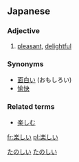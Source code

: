 ==Japanese==
{{ja-kanjitab|楽}}
===Adjective===
{{ja-adj|kk|hira=たのしい|rom=tanoshii|kyu=樂しい}}

# [[pleasant]], [[delightful]]


===Synonyms===
*[[面白い]] (おもしろい)
*[[愉快]]


===Related terms===
*[[楽しむ]]

[[Category:Japanese language|たのしい]]
[[Category:い-Adjectives|たのしい]]

[[fr:楽しい]]
[[pl:楽しい]]
